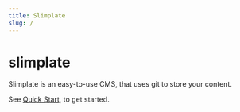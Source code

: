 ```yaml
---
title: Slimplate
slug: /
---
```


# slimplate

Slimplate is an easy-to-use CMS, that uses git to store your content.

See [Quick Start](quickstart), to get started.